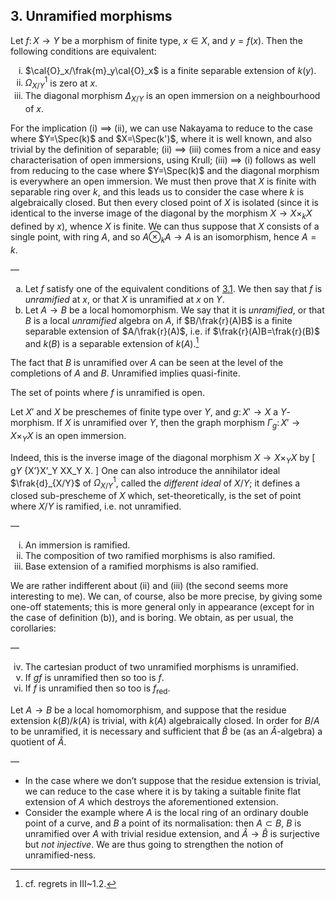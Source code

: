 ## 3. Unramified morphisms {#I.3}

::: {.proposition #I.3.1}
  Let $f\colon X\to Y$ be a morphism of finite type, $x\in X$, and $y=f(x)$.
  Then the following conditions are equivalent:
  
  i. $\cal{O}_x/\frak{m}_y\cal{O}_x$ is a finite separable extension of $k(y)$.
  ii. $\Omega_{X/Y}^1$ is zero at $x$.
  iii. The diagonal morphism $\Delta_{X/Y}$ is an open immersion on a neighbourhood of $x$.
:::

::: {.proof}
  For the implication (i) $\implies$ (ii), we can use Nakayama to reduce to the case where $Y=\Spec(k)$ and $X=\Spec(k')$, where it is well known, and also trivial by the definition of separable;
  (ii) $\implies$ (iii) comes from a nice and easy characterisation of open immersions, using Krull;
  (iii) $\implies$ (i) follows as well from reducing to the case where $Y=\Spec(k)$ and the diagonal morphism is everywhere an open immersion.
  We must then prove that $X$ is finite with separable ring over $k$, and this leads us to consider the case where $k$ is algebraically closed.
  But then every closed point of $X$ is isolated (since it is identical to the inverse image of the diagonal by the morphism $X\to X\times_k X$ defined by $x$), whence $X$ is finite.
  We can thus suppose that $X$ consists of a single point, with ring $A$, and so $A\otimes_k A\to A$ is an isomorphism, hence $A=k$.
:::

::: {.definition #I.3.2}
—
  
  a. Let $f$ satisfy one of the equivalent conditions of [3.1](#prp:I.3.1).
    We then say that $f$ is _unramified_ at $x$, or that $X$ is unramified at $x$ on $Y$.
  b. Let $A\to B$ be a local homomorphism.
    We say that it is _unramified_, or that $B$ is a local _unramified_ algebra on $A$, if $B/\frak{r}(A)B$ is a finite separable extension of $A/\frak{r}(A)$, i.e. if $\frak{r}(A)B=\frak{r}(B)$ and $k(B)$ is a separable extension of $k(A)$.^[cf. regrets in III~1.2.]
:::

::: {.remark}
  The fact that $B$ is unramified over $A$ can be seen at the level of the completions of $A$ and $B$.
  Unramified implies quasi-finite.
:::

::: {.corollary #I.3.3}
  The set of points where $f$ is unramified is open.
:::

::: {.corollary #I.3.4}
  Let $X'$ and $X$ be preschemes of finite type over $Y$, and $g\colon X'\to X$ a $Y$-morphism.
  If $X$ is unramified over $Y$, then the graph morphism $\Gamma_g\colon X'\to X\times_Y X$ is an open immersion.
:::

Indeed, this is the inverse image of the diagonal morphism $X\to X\times_Y X$ by
\[
  g\times_Y \id_{X'}\colon X'\times_Y X\to X\times_Y X.
\]
One can also introduce the annihilator ideal $\frak{d}_{X/Y}$ of $\Omega_{X/Y}^1$, called the _different ideal_ of $X/Y$;
it defines a closed sub-prescheme of $X$ which, set-theoretically, is the set of point where $X/Y$ is ramified, i.e. not unramified.

::: {.proposition #I.3.5}
—

  i. An immersion is ramified.
  ii. The composition of two ramified morphisms is also ramified.
  iii. Base extension of a ramified morphisms is also ramified.
:::

We are rather indifferent about (ii) and (iii) (the second seems more interesting to me).
We can, of course, also be more precise, by giving some one-off statements;
this is more general only in appearance (except for in the case of definition (b)), and is boring.
We obtain, as per usual, the corollaries:

::: {.corollary #I.3.6}
—

  iv. The cartesian product of two unramified morphisms is unramified.
  v. If $gf$ is unramified then so too is $f$.
  vi. If $f$ is unramified then so too is $f_\text{red}$.
:::

::: {.proposition #I.3.7}
  Let $A\to B$ be a local homomorphism, and suppose that the residue extension $k(B)/k(A)$ is trivial, with $k(A)$ algebraically closed.
  In order for $B/A$ to be unramified, it is necessary and sufficient that $\hat{B}$ be (as an $\hat{A}$-algebra) a quotient of $\hat{A}$.
:::

::: {.remark}
—

  - In the case where we don't suppose that the residue extension is trivial, we can reduce to the case where it is by taking a suitable finite flat extension of $A$ which destroys the aforementioned extension.
  - Consider the example where $A$ is the local ring of an ordinary double point of a curve, and $B$ a point of its normalisation:
      then $A\subset B$, $B$ is unramified over $A$ with trivial residue extension, and $\hat{A}\to\hat{B}$ is surjective but _not injective_.
      We are thus going to strengthen the notion of unramified-ness.
:::
